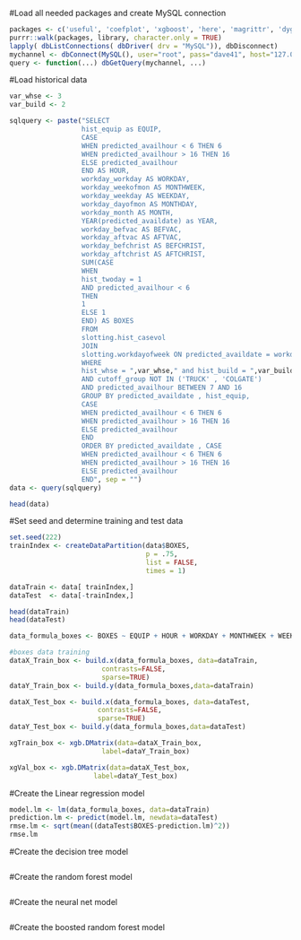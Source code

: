 #Load all needed packages and create MySQL connection

```r

packages <- c('useful', 'coefplot', 'xgboost', 'here', 'magrittr', 'dygraphs', 'dplyr', 'RMySQL', 'caret', 'purrr')
purrr::walk(packages, library, character.only = TRUE)
lapply( dbListConnections( dbDriver( drv = "MySQL")), dbDisconnect)
mychannel <- dbConnect(MySQL(), user="root", pass="dave41", host="127.0.0.1")
query <- function(...) dbGetQuery(mychannel, ...)

```


#Load historical data

```r
var_whse <- 3
var_build <- 2

sqlquery <- paste("SELECT 
                  hist_equip as EQUIP,
                  CASE
                  WHEN predicted_availhour < 6 THEN 6
                  WHEN predicted_availhour > 16 THEN 16
                  ELSE predicted_availhour
                  END AS HOUR,
                  workday_workday AS WORKDAY,
                  workday_weekofmon AS MONTHWEEK,
                  workday_weekday AS WEEKDAY,
                  workday_dayofmon AS MONTHDAY,
                  workday_month AS MONTH,
                  YEAR(predicted_availdate) as YEAR,
                  workday_befvac AS BEFVAC,
                  workday_aftvac AS AFTVAC,
                  workday_befchrist AS BEFCHRIST,
                  workday_aftchrist AS AFTCHRIST,
                  SUM(CASE
                  WHEN
                  hist_twoday = 1
                  AND predicted_availhour < 6
                  THEN
                  1
                  ELSE 1
                  END) AS BOXES
                  FROM
                  slotting.hist_casevol
                  JOIN
                  slotting.workdayofweek ON predicted_availdate = workday_date
                  WHERE 
                  hist_whse = ",var_whse," and hist_build = ",var_build," 
                  AND cutoff_group NOT IN ('TRUCK' , 'COLGATE')
                  AND predicted_availhour BETWEEN 7 AND 16
                  GROUP BY predicted_availdate , hist_equip, 
                  CASE
                  WHEN predicted_availhour < 6 THEN 6
                  WHEN predicted_availhour > 16 THEN 16
                  ELSE predicted_availhour
                  END
                  ORDER BY predicted_availdate , CASE
                  WHEN predicted_availhour < 6 THEN 6
                  WHEN predicted_availhour > 16 THEN 16
                  ELSE predicted_availhour
                  END", sep = "")
data <- query(sqlquery)

head(data)

```


#Set seed and determine training and test data


```r



set.seed(222)
trainIndex <- createDataPartition(data$BOXES, 
                                  p = .75, 
                                  list = FALSE, 
                                  times = 1)

dataTrain <- data[ trainIndex,]
dataTest  <- data[-trainIndex,]

head(dataTrain)
head(dataTest)

data_formula_boxes <- BOXES ~ EQUIP + HOUR + WORKDAY + MONTHWEEK + WEEKDAY + MONTHDAY + MONTH + YEAR + BEFVAC + AFTVAC + BEFCHRIST + AFTCHRIST

#boxes data training
dataX_Train_box <- build.x(data_formula_boxes, data=dataTrain,
                       contrasts=FALSE,
                       sparse=TRUE)
dataY_Train_box <- build.y(data_formula_boxes,data=dataTrain) 

dataX_Test_box <- build.x(data_formula_boxes, data=dataTest,
                      contrasts=FALSE,
                      sparse=TRUE)
dataY_Test_box <- build.y(data_formula_boxes,data=dataTest)

xgTrain_box <- xgb.DMatrix(data=dataX_Train_box,
                       label=dataY_Train_box)

xgVal_box <- xgb.DMatrix(data=dataX_Test_box,
                     label=dataY_Test_box)
```

#Create the Linear regression model


```r
model.lm <- lm(data_formula_boxes, data=dataTrain)
prediction.lm <- predict(model.lm, newdata=dataTest)
rmse.lm <- sqrt(mean((dataTest$BOXES-prediction.lm)^2))
rmse.lm


```


#Create the decision tree model
```r

```


#Create the random forest model
```r

```


#Create the neural net model
```r

```


#Create the boosted random forest model
```r

```




